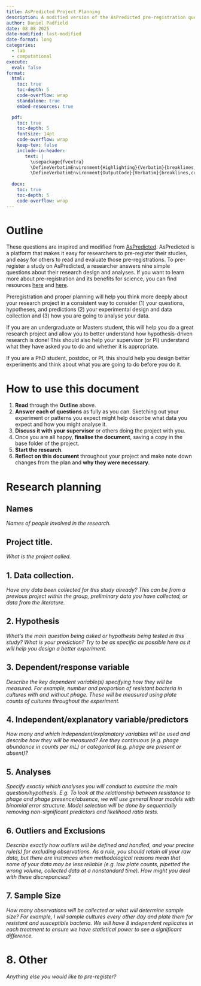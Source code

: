 ```yaml
---
title: AsPredicted Project Planning
description: A modified version of the AsPredicted pre-registration questions to help you plan your research project.
author: Daniel Padfield
date: 08 08 2025
date-modified: last-modified
date-format: long
categories: 
  - lab
  - computational
execute: 
  eval: false
format:
  html:
    toc: true
    toc-depth: 5
    code-overflow: wrap
    standalone: true
    embed-resources: true

  pdf:
    toc: true
    toc-depth: 5
    fontsize: 14pt
    code-overflow: wrap
    keep-tex: false
    include-in-header: 
       text: |
         \usepackage{fvextra}
         \DefineVerbatimEnvironment{Highlighting}{Verbatim}{breaklines,commandchars=\\\{\}}
         \DefineVerbatimEnvironment{OutputCode}{Verbatim}{breaklines,commandchars=\\\{\}}
  
  docx:
    toc: true
    toc-depth: 5
    code-overflow: wrap
---
```


# Outline

These questions are inspired and modified from [AsPredicted](https://aspredicted.org/). AsPredicted is a platform that makes it easy for researchers to pre-register their studies, and easy for others to read and evaluate those pre-registrations. To pre-register a study on AsPredicted, a researcher answers nine simple questions about their research design and analyses. If you want to learn more about pre-registration and its benefits for science, you can find resources [here](https://help.osf.io/article/145-preregistration) and [here](https://datacolada.org/64).

Preregistration and proper planning will help you think more deeply about your research project in a consistent way to consider (1) your questions, hypotheses, and predictions (2) your experimental design and data collection and (3) how you are going to analyse your data. 

If you are an undergraduate or Masters student, this will help you do a great research project and allow you to better understand how hypothesis-driven research is done! This should also help your supervisor (or PI) understand what they have asked you to do and whether it is appropriate.

If you are a PhD student, postdoc, or PI, this should help you design better experiments and think about what you are going to do before you do it.

# How to use this document

1. **Read** through the **Outline** above.
2. **Answer each of questions** as fully as you can. Sketching out your experiment or patterns you expect might help describe what data you expect and how you might analyse it. 
3. **Discuss it with your supervisor** or others doing the project with you. 
4. Once you are all happy, **finalise the document**, saving a copy in the base folder of the project.
5. **Start the research**.
6. **Reflect on this document** throughout your project and make note down changes from the plan and **why they were necessary**.

# Research planning

## Names

*Names of people involved in the research.*

## Project title.

*What is the project called.*

## 1. Data collection.

*Have any data been collected for this study already?* *This can be from a previous project within the group, preliminary data you have collected, or data from the literature.*

## 2. Hypothesis

*What's the main question being asked or hypothesis being tested in this study? What is your prediction? Try to be as specific as possible here as it will help you design a better experiment.*

## 3. Dependent/response variable

*Describe the key dependent variable(s) specifying how they will be measured.* *For example, number and proportion of resistant bacteria in cultures with and without phage. These will be measured using plate counts of cultures throughout the experiment.*

## 4. Independent/explanatory variable/predictors

*How many and which independent/explanatory variables will be used and describe how they will be measured? Are they continuous (e.g. phage abundance in counts per mL) or categorical (e.g. phage are present or absent)?*

## 5. Analyses

*Specify exactly which analyses you will conduct to examine the main question/hypothesis.* *E.g. To look at the relationship between resistance to phage and phage presence/absence, we will use general linear models with binomial error structure. Model selection will be done by sequentially removing non-significant predictors and likelihood ratio tests.*

## 6. Outliers and Exclusions

*Describe exactly how outliers will be defined and handled, and your precise rule(s) for excluding observations.* *As a rule, you should retain all your raw data, but there are instances when methodological reasons mean that some of your data may be less reliable (e.g. low plate counts, pipetted the wrong volume, collected data at a nonstandard time). How might you deal with these discrepancies?*

## 7. Sample Size

*How many observations will be collected or what will determine sample size?* *For example, I will sample cultures every other day and plate them for resistant and susceptible bacteria. We will have 8 independent replicates in each treatment to ensure we have statistical power to see a significant difference.*

# 8. Other

*Anything else you would like to pre-register?*